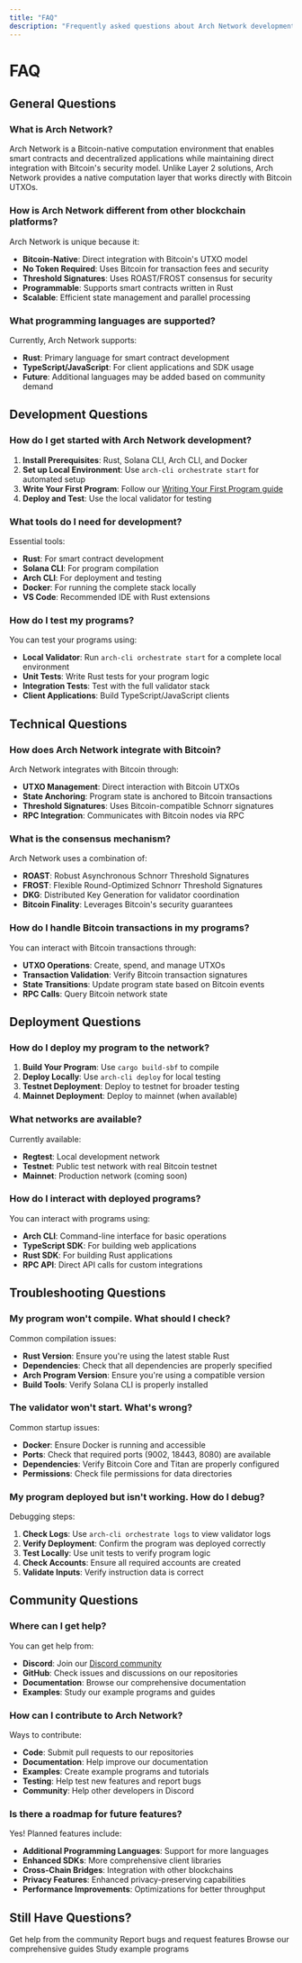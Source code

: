 ```yaml
---
title: "FAQ"
description: "Frequently asked questions about Arch Network development"
---
```


# FAQ

## General Questions

### What is Arch Network?

Arch Network is a Bitcoin-native computation environment that enables smart contracts and decentralized applications while maintaining direct integration with Bitcoin's security model. Unlike Layer 2 solutions, Arch Network provides a native computation layer that works directly with Bitcoin UTXOs.

### How is Arch Network different from other blockchain platforms?

Arch Network is unique because it:
- **Bitcoin-Native**: Direct integration with Bitcoin's UTXO model
- **No Token Required**: Uses Bitcoin for transaction fees and security
- **Threshold Signatures**: Uses ROAST/FROST consensus for security
- **Programmable**: Supports smart contracts written in Rust
- **Scalable**: Efficient state management and parallel processing

### What programming languages are supported?

Currently, Arch Network supports:
- **Rust**: Primary language for smart contract development
- **TypeScript/JavaScript**: For client applications and SDK usage
- **Future**: Additional languages may be added based on community demand

## Development Questions

### How do I get started with Arch Network development?

1. **Install Prerequisites**: Rust, Solana CLI, Arch CLI, and Docker
2. **Set up Local Environment**: Use `arch-cli orchestrate start` for automated setup
3. **Write Your First Program**: Follow our [Writing Your First Program guide](/docs/development/writing-your-first-program)
4. **Deploy and Test**: Use the local validator for testing

### What tools do I need for development?

Essential tools:
- **Rust**: For smart contract development
- **Solana CLI**: For program compilation
- **Arch CLI**: For deployment and testing
- **Docker**: For running the complete stack locally
- **VS Code**: Recommended IDE with Rust extensions

### How do I test my programs?

You can test your programs using:
- **Local Validator**: Run `arch-cli orchestrate start` for a complete local environment
- **Unit Tests**: Write Rust tests for your program logic
- **Integration Tests**: Test with the full validator stack
- **Client Applications**: Build TypeScript/JavaScript clients

## Technical Questions

### How does Arch Network integrate with Bitcoin?

Arch Network integrates with Bitcoin through:
- **UTXO Management**: Direct interaction with Bitcoin UTXOs
- **State Anchoring**: Program state is anchored to Bitcoin transactions
- **Threshold Signatures**: Uses Bitcoin-compatible Schnorr signatures
- **RPC Integration**: Communicates with Bitcoin nodes via RPC

### What is the consensus mechanism?

Arch Network uses a combination of:
- **ROAST**: Robust Asynchronous Schnorr Threshold Signatures
- **FROST**: Flexible Round-Optimized Schnorr Threshold Signatures
- **DKG**: Distributed Key Generation for validator coordination
- **Bitcoin Finality**: Leverages Bitcoin's security guarantees

### How do I handle Bitcoin transactions in my programs?

You can interact with Bitcoin transactions through:
- **UTXO Operations**: Create, spend, and manage UTXOs
- **Transaction Validation**: Verify Bitcoin transaction signatures
- **State Transitions**: Update program state based on Bitcoin events
- **RPC Calls**: Query Bitcoin network state

## Deployment Questions

### How do I deploy my program to the network?

1. **Build Your Program**: Use `cargo build-sbf` to compile
2. **Deploy Locally**: Use `arch-cli deploy` for local testing
3. **Testnet Deployment**: Deploy to testnet for broader testing
4. **Mainnet Deployment**: Deploy to mainnet (when available)

### What networks are available?

Currently available:
- **Regtest**: Local development network
- **Testnet**: Public test network with real Bitcoin testnet
- **Mainnet**: Production network (coming soon)

### How do I interact with deployed programs?

You can interact with programs using:
- **Arch CLI**: Command-line interface for basic operations
- **TypeScript SDK**: For building web applications
- **Rust SDK**: For building Rust applications
- **RPC API**: Direct API calls for custom integrations

## Troubleshooting Questions

### My program won't compile. What should I check?

Common compilation issues:
- **Rust Version**: Ensure you're using the latest stable Rust
- **Dependencies**: Check that all dependencies are properly specified
- **Arch Program Version**: Ensure you're using a compatible version
- **Build Tools**: Verify Solana CLI is properly installed

### The validator won't start. What's wrong?

Common startup issues:
- **Docker**: Ensure Docker is running and accessible
- **Ports**: Check that required ports (9002, 18443, 8080) are available
- **Dependencies**: Verify Bitcoin Core and Titan are properly configured
- **Permissions**: Check file permissions for data directories

### My program deployed but isn't working. How do I debug?

Debugging steps:
1. **Check Logs**: Use `arch-cli orchestrate logs` to view validator logs
2. **Verify Deployment**: Confirm the program was deployed correctly
3. **Test Locally**: Use unit tests to verify program logic
4. **Check Accounts**: Ensure all required accounts are created
5. **Validate Inputs**: Verify instruction data is correct

## Community Questions

### Where can I get help?

You can get help from:
- **Discord**: Join our [Discord community](https://discord.gg/archnetwork)
- **GitHub**: Check issues and discussions on our repositories
- **Documentation**: Browse our comprehensive documentation
- **Examples**: Study our example programs and guides

### How can I contribute to Arch Network?

Ways to contribute:
- **Code**: Submit pull requests to our repositories
- **Documentation**: Help improve our documentation
- **Examples**: Create example programs and tutorials
- **Testing**: Help test new features and report bugs
- **Community**: Help other developers in Discord

### Is there a roadmap for future features?

Yes! Planned features include:
- **Additional Programming Languages**: Support for more languages
- **Enhanced SDKs**: More comprehensive client libraries
- **Cross-Chain Bridges**: Integration with other blockchains
- **Privacy Features**: Enhanced privacy-preserving capabilities
- **Performance Improvements**: Optimizations for better throughput

## Still Have Questions?

<Cards>
  <Card title="Join Discord" href="https://discord.gg/archnetwork" external>
    Get help from the community
  </Card>
  <Card title="GitHub Issues" href="https://github.com/Arch-Network/arch-network/issues" external>
    Report bugs and request features
  </Card>
  <Card title="Documentation" href="/docs">
    Browse our comprehensive guides
  </Card>
  <Card title="Examples" href="https://github.com/Arch-Network/arch-examples" external>
    Study example programs
  </Card>
</Cards>
